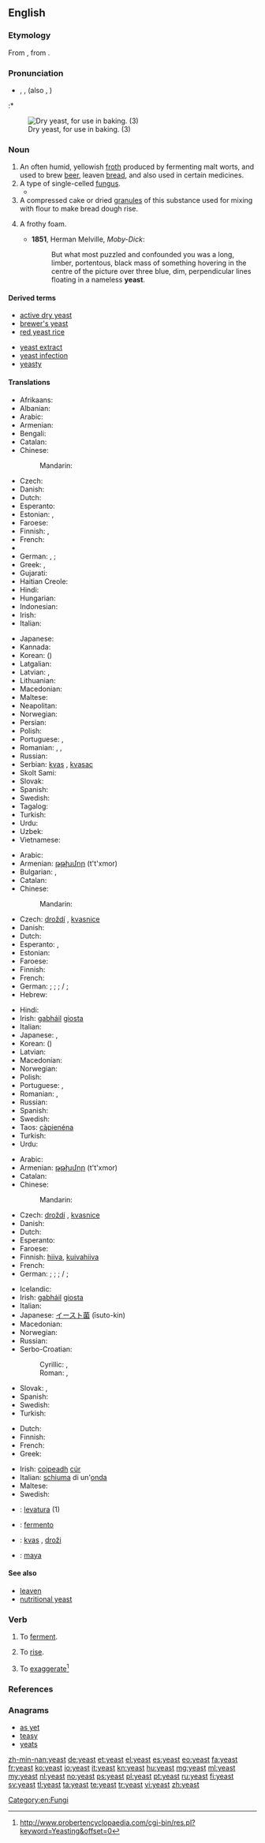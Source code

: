 ==English==
{{wikipedia}}

===Etymology===
From {{etyl|ang|en}} {{term|giest|ġiest|lang=ang}}, from {{etyl|gem-pro|en}} {{recons|jestuz|lang=gem-pro}}.

===Pronunciation===
* {{enPR|yēst}}, {{IPA|/jiːst/}}, {{X-SAMPA|/ji:st/}} (also {{IPA|/iːst/}}, {{X-SAMPA|/iːst/}})
:* {{rhymes|iːst}}

[[Image:Dry yeast.jpg|thumb|right|Dry yeast, for use in baking. (3)]]

===Noun===
{{en-noun|s|-}}

# An often humid, yellowish [[froth]] produced by fermenting malt worts, and used to brew [[beer]], leaven [[bread]], and also used in certain medicines.
# A type of single-celled [[fungus]].
#* {{quote-book
|passage=A microscopical examination of the '''yeast''' taken from these rapid vigorous fermentations will only be able to give useful conclusions in one respect.
|page=17
|title=Practical Management of Pure Yeast: The Application and Examination of Brewery, Distillery, and Wine, Yeasts
|author=Alfred Peter Carlslund Jørgensen (R. Grey, translator)
|publisher=The Brewing trade review
|year=1903}}
# A compressed cake or dried [[granule]]s of this substance used for mixing with flour to make bread dough rise.
# {{figuratively}} A frothy foam.
#* '''1851''', Herman Melville, ''Moby-Dick'':
#*: But what most puzzled and confounded you was a long, limber, portentous, black mass of something hovering in the centre of the picture over three blue, dim, perpendicular lines floating in a nameless '''yeast'''.

====Derived terms====
{{der-top|}}
* [[active dry yeast]]
* [[brewer's yeast]]
* [[red yeast rice]]
{{der-mid}}
* [[yeast extract]]
* [[yeast infection]]
* [[yeasty]]
{{der-bottom}}

====Translations====
{{trans-top|fungus}}
* Afrikaans: {{t-|af|gis}}
* Albanian: {{t-|sq|maja}}
* Arabic: {{t-|ar|خميرة|f|tr=khamiira}}
* Armenian: {{t-|hy|խմորիչ|tr=xmorič}}
* Bengali: {{t-|bn|খামির|tr=khāmira|sc=Beng}}
* Catalan: {{t+|ca|llevat|m}}
* Chinese:
*: Mandarin: {{t-|cmn|酵母|tr=jiàomǔ|sc=Hani}}
* Czech: {{t+|cs|kvasinka|f}}
* Danish: {{t-|da|gær|c}}
* Dutch: {{t+|nl|gist|m}}
* Esperanto: {{t-|eo|feĉo}}
* Estonian: {{t-|et|pärm}}, {{t-|et|pärmseened}}
* Faroese: {{t-|fo|ger|f}}
* Finnish: {{t+|fi|hiiva}},  {{t-|fi|hiivasieni}}
* French: {{t+|fr|levure|f}}
* {{trreq|Georgian}}
* German: {{t+|de|Hefe|f}}, {{t-|de|Hefepilz|m}};
* Greek: {{t+|el|μαγιά|f}}, {{t+|el|ζύμη|f}}
* Gujarati: {{t-|gu|યીસ્ટના|f|tr=yīsṭanā|sc=Gujr}}
* Haitian Creole: {{tø|ht|ledven}}
* Hindi: {{t-|hi|ख़मीर|m|tr=xamīr}}
* Hungarian: {{t+|hu|élesztő}}
* Indonesian: {{t+|id|ragi}}
* Irish: {{t-|ga|giosta|m}}
* Italian: {{t+|it|lievito|m}}
{{trans-mid}}
* Japanese: {{t+|ja|酵母|tr=kōbo}}
* Kannada: {{t+|kn|ಹುದುಗು|tr=hudugu|sc=Knda}}
* Korean: {{t+|ko|효모|tr=hyomo|sc=Hang}} ({{t+|ko|酵母|sc=Hang}})
* Latgalian: {{tø|ltg|mīlis|m}}
* Latvian: {{t+|lv|raugs|m}}, {{t|lv|ieraugs|m}}
* Lithuanian: {{t-|lt|mielės|m}}
* Macedonian: {{t-|mk|квасец|m|tr=kvásec}}
* Maltese: {{t-|mt|ħmira|f}}
* Neapolitan: {{tø|nap|criscito}}
* Norwegian: {{t+|no|gjær|m}}
* Persian: {{t+|fa|مخمر}}
* Polish: {{t+|pl|drożdże|f|p}}
* Portuguese: {{t+|pt|fermento}}, {{t+|pt|levedura}}
* Romanian: {{t-|ro|drojdie|f}}, {{t-|ro|levură|f}}, {{t-|ro|ferment}}
* Russian: {{t+|ru|дрожжи|f|p|tr=dróžži}}
* Serbian: [[kvas]] {{m}}, [[kvasac]] {{m}}
* Skolt Sami: {{tø|sms|jä´stt}}
* Slovak: {{t-|sk|kvas|m}}
* Spanish: {{t+|es|levadura|f}}
* Swedish: {{t+|sv|jäst}}
* Tagalog: {{t-|tl|lebadura}}
* Turkish: {{t+|tr|maya}}
* Urdu: {{t-|ur|خمیر|m|tr=xamīr}}
* Uzbek: {{t-|uz|achitqi}}
* Vietnamese: {{t+|vi|men}}
{{trans-bottom}}

{{trans-top|froth used in medicine, baking and brewing}}
* Arabic: {{t-|ar|خميرة|f|tr=khamiira}}
* Armenian: [[թթխմոր]] (t't'xmor)
* Bulgarian: {{t+|bg|мая|f|tr=mayà|sc=Cyrl}}, {{t+|bg|квас|m|tr=kvas|sc=Cyrl}}
* Catalan: {{t+|ca|llevat|m}}
* Chinese:
*: Mandarin: {{t-|cmn|酵母|tr=jiàomǔ|sc=Hani}}
* Czech: [[droždí]] {{n}}, [[kvasnice]] {{f|p}}
* Danish: {{t-|da|gær|c}}
* Dutch: {{t+|nl|gist|m}}
* Esperanto: {{t-|eo|fermentilo}}, {{t-|eo|feĉo}}
* Estonian: {{t-|et|pärm}}
* Faroese: {{t|fo|ger|f}}
* Finnish: {{t+|fi|hiiva}}
* French: {{t+|fr|levure|f}}
* German: {{t+|de|Hefe|f}}; {{qualifier|Northern Germany}} {{t-|de|Bärme|f}}; {{qualifier|southeastern Germany, Austria}} {{t+|de|Germ|f}}; {{qualifier|regional, esp. in Northern Germany outdated, in South Africa (KwaZulu-Natal) rare}} {{t+|de|Gest|m}} / {{f}}; {{qualifier|South Africa (KwaZulu-Natal)}} {{t+|de|Yeast|m}}
* Hebrew: {{t+|he|שמרים}}
{{trans-mid}}
* Hindi: {{t-|hi|ख़मीर|m|tr=xamīr}}
* Irish: [[gabháil]] {{f}} [[giosta]] {{m}}
* Italian: {{t+|it|lievito|m}}
* Japanese: {{t+|ja|酵母|tr=kōbo}}, {{t-|ja|イースト|tr=īsuto}}
* Korean: {{t+|ko|효모|tr=hyomo|sc=Hang}} ({{t+|ko|酵母|sc=Hang}})
* Latvian: {{t+|lv|raugs|f}}
* Macedonian: {{t-|mk|квасец|m|tr=kvásec}}
* Norwegian: {{t+|no|gjær|m}}
* Polish: {{t+|pl|drożdże|f|p}}
* Portuguese: {{t|pt|fermento}}, {{t|pt|levedura}}
* Romanian: {{t-|ro|drojdie|f}}, {{t-|ro|levură|f}}
* Russian: {{t+|ru|дрожжи|f|p|tr=dróžži}}
* Spanish: {{t+|es|levadura|f}}
* Swedish: {{t+|sv|jäst}}
* Taos: [[cą̀pienéna]]
* Turkish: {{t+|tr|maya}}
* Urdu: {{t-|ur|خمیر|m|tr=xamīr}}
{{trans-bottom}}

{{trans-top|cake or dried granules used to make bread dough rise}}
* Arabic: {{t-|ar|خميرة|f|tr=khamiira}}
* Armenian: [[թթխմոր]] (t't'xmor)
* Catalan: {{t+|ca|llevat|m}}
* Chinese:
*: Mandarin: {{t-|cmn|酵母|tr=jiàomǔ|sc=Hani}}
* Czech: [[droždí]] {{n}}, [[kvasnice]] {{f|p}}
* Danish: {{t-|da|gær|c}}
* Dutch: {{t+|nl|gist|m}}
* Esperanto: {{t-|eo|feĉo}}
* Faroese: {{t-|fo|ger|f}}
* Finnish: [[hiiva]], [[kuivahiiva]]
* French: {{t+|fr|levure|f}}
* German: {{t+|de|Hefe|f}}; {{qualifier|Northern Germany}} {{t-|de|Bärme|f}}; {{qualifier|southeastern Germany, Austria}} {{t+|de|Germ|f}}; {{qualifier|regional, esp. in Northern Germany outdated, in South Africa (KwaZulu-Natal) rare}} {{t+|de|Gest|m}} / {{f}}; {{qualifier|South Africa (KwaZulu-Natal)}} {{t+|de|Yeast|m}}
{{trans-mid}}
* Icelandic: {{t-|is|ger|n}}
* Irish: [[gabháil]] {{f}} [[giosta]] {{m}}
* Italian: {{t+|it|lievito|m}}
* Japanese: [[イースト菌]] (īsuto-kin)
* Macedonian: {{t-|mk|квасец|m|tr=kvásec}}
* Norwegian: {{qualifier|no gender}} {{t+|no|gjær}}
* Russian: {{t+|ru|дрожжи|f|p|tr=dróžži}}
* Serbo-Croatian:
*: Cyrillic: {{t-|sh|квасац|m|sc=Cyrl}}, {{t-|sh|герма|f|sc=Cyrl}}
*: Roman: {{t-|sh|kvasac|m}}, {{t-|sh|germa|f}}
* Slovak: {{t-|sk|kvasnice}},  {{t-|sk|droždie|n}}
* Spanish: {{t+|es|levadura|f}}
* Swedish: {{t+|sv|jäst|c}}
* Turkish: {{t+|tr|maya}}
{{trans-bottom}}

{{trans-top|frothy foam on sea waves}}
* Dutch: {{t+|nl|schuim|n}}
* Finnish: {{t+|fi|vaahto}}
* French: {{t+|fr|écume|f}}
* Greek: {{t+|el|μαγιά|f}}
{{trans-mid}}
* Irish: [[coipeadh]] {{m}} [[cúr]] {{m}}
* Italian: [[schiuma]] di un'[[onda]] {{f}}
* Maltese: {{t-|mt|ragħwa|m|p}}
* Swedish: {{t+|sv|skum|n}}
{{trans-bottom}}

{{checktrans-top}}
* {{ttbc|ia}}: [[levatura]] (1)
* {{ttbc|pt}}: [[fermento]] {{m}}
{{trans-mid}}
* {{ttbc|sl}}: [[kvas]] {{m}}, [[droži]] {{f|p}}
* {{ttbc|tr}}: [[maya]]
{{trans-bottom}}

====See also====
* [[leaven]]
* [[nutritional yeast]]

===Verb===
{{en-verb}}

# To [[ferment]].
# {{context|of something prepared with a yeasted dough}} To [[rise]].
# {{African American Vernacular English|slang}} To [[exaggerate]]<ref>http://www.probertencyclopaedia.com/cgi-bin/res.pl?keyword=Yeasting&offset=0</ref>

===References===
<references/>

===Anagrams===
* [[as yet#English|as yet]]
* [[teasy#English|teasy]]
* [[yeats#English|yeats]]

[[Category:en:Fungi]]

[[zh-min-nan:yeast]]
[[de:yeast]]
[[et:yeast]]
[[el:yeast]]
[[es:yeast]]
[[eo:yeast]]
[[fa:yeast]]
[[fr:yeast]]
[[ko:yeast]]
[[io:yeast]]
[[it:yeast]]
[[kn:yeast]]
[[hu:yeast]]
[[mg:yeast]]
[[ml:yeast]]
[[my:yeast]]
[[nl:yeast]]
[[no:yeast]]
[[ps:yeast]]
[[pl:yeast]]
[[pt:yeast]]
[[ru:yeast]]
[[fi:yeast]]
[[sv:yeast]]
[[tl:yeast]]
[[ta:yeast]]
[[te:yeast]]
[[tr:yeast]]
[[vi:yeast]]
[[zh:yeast]]